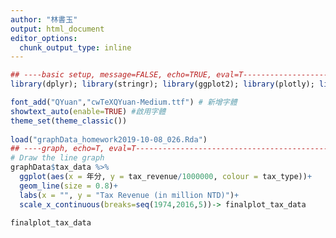 ```yaml
---
author: "林書玉"
output: html_document
editor_options: 
  chunk_output_type: inline
---
```


```r


## ----basic setup, message=FALSE, echo=TRUE, eval=T-----------------------
library(dplyr); library(stringr); library(ggplot2); library(plotly); library(lubridate); library(readr); library(tidyr); library(showtext)

font_add("QYuan","cwTeXQYuan-Medium.ttf") # 新增字體
showtext_auto(enable=TRUE) #啟用字體
theme_set(theme_classic())
 
load("graphData_homework2019-10-08_026.Rda")
## ----graph, echo=T, eval=T-----------------------------------------------
# Draw the line graph
graphData$tax_data %>%
  ggplot(aes(x = 年分, y = tax_revenue/1000000, colour = tax_type))+
  geom_line(size = 0.8)+
  labs(x = "", y = "Tax Revenue (in million NTD)")+
  scale_x_continuous(breaks=seq(1974,2016,5))-> finalplot_tax_data

finalplot_tax_data

```
 
